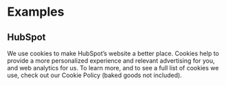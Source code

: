

<Meta title="App/Cookie Consent" />


# Examples

## HubSpot

We use cookies to make HubSpot’s website a better place. Cookies help to provide a more personalized experience and relevant advertising for you, and web analytics for us. To learn more, and to see a full list of cookies we use, check out our Cookie Policy (baked goods not included).